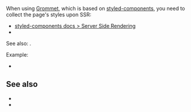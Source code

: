 
When using [Grommet](https://grommet.io), which is based on [styled-components](https://styled-components.com), you need to collect the page's styles upon SSR:
- <a href="https://styled-components.com/docs/advanced#server-side-rendering">styled-components docs &gt; Server Side Rendering</a>
- <Link href="/css-in-js" doNotInferSectionTitle />

See also: <Link href="/styled-components" />.

Example:
 - <Example timestamp="2024.04" repo="AurelienLourot/vike-react-styled-components-grommet" />

## See also

- <Link href="/css-in-js" doNotInferSectionTitle />
- <Link href="/styled-components" />
